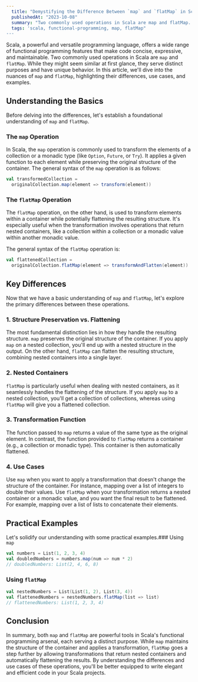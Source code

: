 ```yaml
---
  title: "Demystifying the Difference Between `map` and `flatMap` in Scala"
  publishedAt: "2023-10-08"
  summary: "Two commonly used operations in Scala are map and flatMap. While they might seem similar at first glance, they serve distinct purposes and have unique behavior."
  tags: 'scala, functional-programming, map, flatMap"
---
```


Scala, a powerful and versatile programming language, offers a wide range of functional programming features that make code concise, expressive, and maintainable. Two commonly used operations in Scala are `map` and `flatMap`. While they might seem similar at first glance, they serve distinct purposes and have unique behavior. In this article, we'll dive into the nuances of `map` and `flatMap`, highlighting their differences, use cases, and examples.

## Understanding the Basics

Before delving into the differences, let's establish a foundational understanding of `map` and `flatMap`.

### The `map` Operation

In Scala, the `map` operation is commonly used to transform the elements of a collection or a monadic type (like `Option`, `Future`, or `Try`). It applies a given function to each element while preserving the original structure of the container.
The general syntax of the `map` operation is as follows:

```scala
val transformedCollection =
  originalCollection.map(element => transform(element))
```

### The `flatMap` Operation

The `flatMap` operation, on the other hand, is used to transform elements within a container while potentially flattening the resulting structure. It's especially useful when the transformation involves operations that return nested containers, like a collection within a collection or a monadic value within another monadic value.

The general syntax of the `flatMap` operation is:

```scala
val flattenedCollection =
  originalCollection.flatMap(element => transformAndFlatten(element))
```

## Key Differences

Now that we have a basic understanding of `map` and `flatMap`, let's explore the primary differences between these operations.

### 1. Structure Preservation vs. Flattening

The most fundamental distinction lies in how they handle the resulting structure. `map` preserves the original structure of the container. If you apply `map` on a nested collection, you'll end up with a nested structure in the output. On the other hand, `flatMap` can flatten the resulting structure, combining nested containers into a single layer.

### 2. Nested Containers

`flatMap` is particularly useful when dealing with nested containers, as it seamlessly handles the flattening of the structure. If you apply `map` to a nested collection, you'll get a collection of collections, whereas using `flatMap` will give you a flattened collection.

### 3. Transformation Function

The function passed to `map` returns a value of the same type as the original element. In contrast, the function provided to `flatMap` returns a container (e.g., a collection or monadic type). This container is then automatically flattened.

### 4. Use Cases

Use `map` when you want to apply a transformation that doesn't change the structure of the container. For instance, mapping over a list of integers to double their values.
Use `flatMap` when your transformation returns a nested container or a monadic value, and you want the final result to be flattened. For example, mapping over a list of lists to concatenate their elements.

## Practical Examples

Let's solidify our understanding with some practical examples.### Using `map`

```scala
val numbers = List(1, 2, 3, 4)
val doubledNumbers = numbers.map(num => num * 2)
// doubledNumbers: List(2, 4, 6, 8)
```

### Using `flatMap`

```scala
val nestedNumbers = List(List(1, 2), List(3, 4))
val flattenedNumbers = nestedNumbers.flatMap(list => list)
// flattenedNumbers: List(1, 2, 3, 4)
```

## Conclusion

In summary, both `map` and `flatMap` are powerful tools in Scala's functional programming arsenal, each serving a distinct purpose. While `map` maintains the structure of the container and applies a transformation, `flatMap` goes a step further by allowing transformations that return nested containers and automatically flattening the results. By understanding the differences and use cases of these operations, you'll be better equipped to write elegant and efficient code in your Scala projects.
